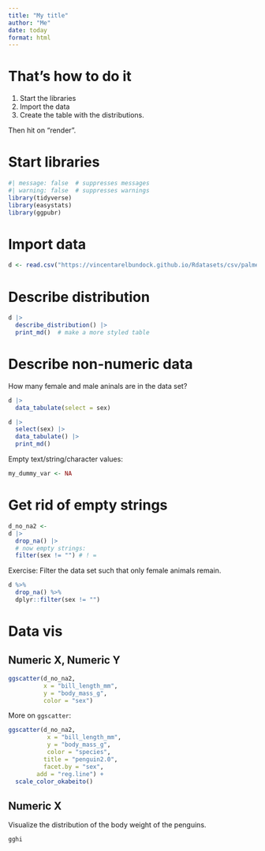 ```yaml
---
title: "My title"
author: "Me"
date: today
format: html
---
```


# That's how to do it

1. Start the libraries
2. Import the data
3. Create the table with the distributions.

Then hit on "render".

# Start libraries

```r
#| message: false  # suppresses messages
#| warning: false  # suppresses warnings
library(tidyverse)
library(easystats)
library(ggpubr)
```


# Import data

```r
d <- read.csv("https://vincentarelbundock.github.io/Rdatasets/csv/palmerpenguins/penguins.csv")
```


# Describe distribution


```r
d |> 
  describe_distribution() |> 
  print_md()  # make a more styled table
```


# Describe non-numeric data

How many female and male aninals are in the data set?


```r
d |> 
  data_tabulate(select = sex)
```



```r
d |> 
  select(sex) |> 
  data_tabulate() |> 
  print_md()
```

Empty text/string/character values:

```r
my_dummy_var <- NA
```


# Get rid of empty strings


```r
d_no_na2 <- 
d |> 
  drop_na() |> 
  # now empty strings:
  filter(sex != "") # ! =
```



Exercise: Filter the data set such that only female animals remain.


```r
d %>%
  drop_na() %>%
  dplyr::filter(sex != "")
```



# Data vis


## Numeric X, Numeric Y

```r
ggscatter(d_no_na2,
          x = "bill_length_mm",
          y = "body_mass_g",
          color = "sex")
```



More on `ggscatter`:


```r
ggscatter(d_no_na2, 
           x = "bill_length_mm",
           y = "body_mass_g",     
           color = "species", 
          title = "penguin2.0",
          facet.by = "sex",
        add = "reg.line") +
  scale_color_okabeito()
```



## Numeric X

Visualize the distribution of the body weight of the penguins.

```r
gghi
```





